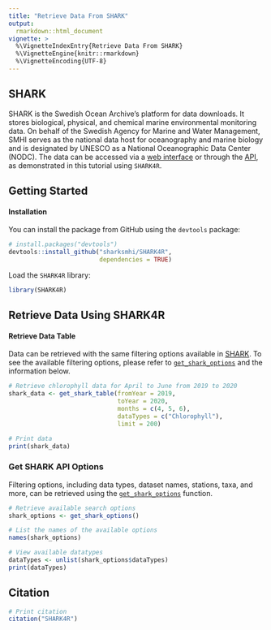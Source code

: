 ```yaml
---
title: "Retrieve Data From SHARK"
output:
  rmarkdown::html_document
vignette: >
  %\VignetteIndexEntry{Retrieve Data From SHARK}
  %\VignetteEngine{knitr::rmarkdown}
  %\VignetteEncoding{UTF-8}
---
```


## SHARK

SHARK is the Swedish Ocean Archive's platform for data downloads. It stores biological, physical, and chemical marine environmental monitoring data. On behalf of the Swedish Agency for Marine and Water Management, SMHI serves as the national data host for oceanography and marine biology and is designated by UNESCO as a National Oceanographic Data Center (NODC). The data can be accessed via a [web interface](https://shark.smhi.se/) or through the [API](https://shark.smhi.se/api/docs/), as demonstrated in this tutorial using `SHARK4R`.

## Getting Started

#### Installation

You can install the package from GitHub using the `devtools` package:
```r
# install.packages("devtools")
devtools::install_github("sharksmhi/SHARK4R",
                         dependencies = TRUE)
```

Load the `SHARK4R` library:
```r
library(SHARK4R)
```

## Retrieve Data Using SHARK4R

#### Retrieve Data Table

Data can be retrieved with the same filtering options available in [SHARK](https://shark.smhi.se/). To see the available filtering options, please refer to [`get_shark_options`](../reference/get_shark_options.html) and the information below.

```r
# Retrieve chlorophyll data for April to June from 2019 to 2020
shark_data <- get_shark_table(fromYear = 2019, 
                              toYear = 2020,
                              months = c(4, 5, 6), 
                              dataTypes = c("Chlorophyll"),
                              limit = 200)

# Print data
print(shark_data)
```

### Get SHARK API Options

Filtering options, including data types, dataset names, stations, taxa, and more, can be retrieved using the [`get_shark_options`](../reference/get_shark_options.html) function.

```r
# Retrieve available search options
shark_options <- get_shark_options()

# List the names of the available options
names(shark_options)

# View available datatypes
dataTypes <- unlist(shark_options$dataTypes)
print(dataTypes)
```

## Citation

```r
# Print citation
citation("SHARK4R")
```
